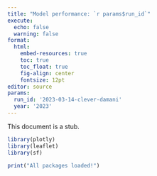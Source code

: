 ```yaml
---
title: "Model performance: `r params$run_id`"
execute:
  echo: false
  warning: false
format:
  html:
    embed-resources: true
    toc: true
    toc_float: true
    fig-align: center
    fontsize: 12pt
editor: source
params:
  run_id: '2023-03-14-clever-damani'
  year: '2023'
---
```


This document is a stub.

```r
library(plotly)
library(leaflet)
library(sf)

print("All packages loaded!")
```

